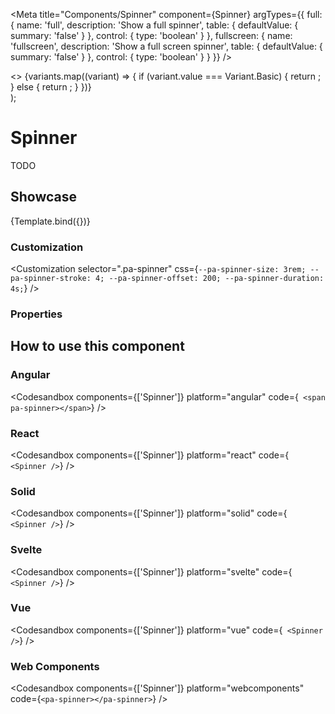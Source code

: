 
<Meta
  title="Components/Spinner"
  component={Spinner}
  argTypes={{
    full: {
      name: 'full',
      description: 'Show a full spinner',
      table: {
        defaultValue: { summary: 'false' }
      },
      control: {
        type: 'boolean'
      }
    },
    fullscreen: {
      name: 'fullscreen',
      description: 'Show a full screen spinner',
      table: {
        defaultValue: { summary: 'false' }
      },
      control: {
        type: 'boolean'
      }
    }
  }}
/>

  <div>
    <>
      {variants.map((variant) => {
        if (variant.value === Variant.Basic) {
          return <Spinner key={variant.key} {...args} variant={variant.value} />;
        } else {
          return <Spinner key={variant.key} variant={variant.value} />;
        }
      })}
    </>
  </div>
);

# Spinner

TODO

## Showcase

<Canvas>
  <Story
    name="Default"
    args={{
      full: false,
      fullscreen: false
    }}
  >
    {Template.bind({})}
  </Story>
</Canvas>

### Customization

<Customization
  selector=".pa-spinner"
  css={`
    --pa-spinner-size: 3rem;
    --pa-spinner-stroke: 4;
    --pa-spinner-offset: 200;
    --pa-spinner-duration: 4s;
  `}
/>

### Properties

<ArgsTable story="Default" of={Spinner} />

## How to use this component

### Angular

<Codesandbox
  components={['Spinner']}
  platform="angular"
  code={`
    <span pa-spinner></span>`}
/>

### React

<Codesandbox
  components={['Spinner']}
  platform="react"
  code={`
  <Spinner />`}
/>

### Solid

<Codesandbox
  components={['Spinner']}
  platform="solid"
  code={`
  <Spinner />`}
/>

### Svelte

<Codesandbox
  components={['Spinner']}
  platform="svelte"
  code={`
  <Spinner />`}
/>

### Vue

<Codesandbox
  components={['Spinner']}
  platform="vue"
  code={`
  <Spinner />`}
/>

### Web Components

<Codesandbox components={['Spinner']} platform="webcomponents" code={`<pa-spinner></pa-spinner>`} />
